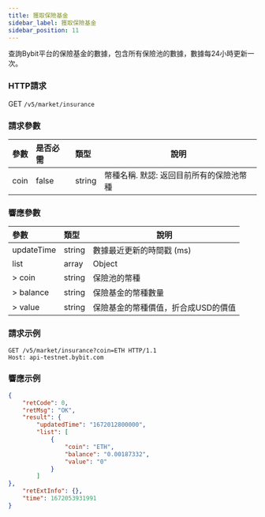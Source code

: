 ```yaml
---
title: 獲取保險基金
sidebar_label: 獲取保險基金
sidebar_position: 11
---
```


查詢Bybit平台的保險基金的數據，包含所有保險池的數據，數據每24小時更新一次。

### HTTP請求
GET `/v5/market/insurance`

### 請求參數
| 參數 | 是否必需 | 類型 | 說明|
|:----- |:-------|:-----|------ |
|coin |false |string |幣種名稱. 默認: 返回目前所有的保險池幣種 |

### 響應參數
| 參數 | 類型 | 說明|
|:----- |:-----|----- |
|updateTime |string |數據最近更新的時間戳 (ms) |
|list |array |Object |
|> coin |string |保險池的幣種 |
|> balance |string |保險基金的幣種數量 |
|> value |string |保險基金的幣種價值，折合成USD的價值 |

### 請求示例

```http
GET /v5/market/insurance?coin=ETH HTTP/1.1
Host: api-testnet.bybit.com
```

### 響應示例

```json
{
    "retCode": 0,
    "retMsg": "OK",
    "result": {
        "updatedTime": "1672012800000",
        "list": [
            {
                "coin": "ETH",
                "balance": "0.00187332",
                "value": "0"
            }
        ]
},
    "retExtInfo": {},
    "time": 1672053931991
}
```